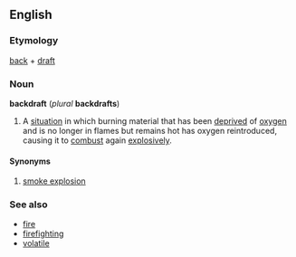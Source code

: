 ==English==
===Etymology===
[[back]] + [[draft]]

===Noun===
'''backdraft''' (''plural'' '''backdrafts''')

#A [[situation]] in which burning material that has been [[deprive]]d of [[oxygen]] and is no longer in flames but remains hot has oxygen reintroduced, causing it to [[combust]] again [[explosively]].

====Synonyms====
#[[smoke explosion]]

===See also===
*[[fire]]
*[[firefighting]]
*[[volatile]]